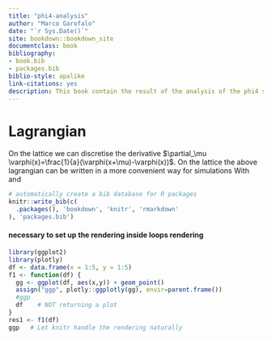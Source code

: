 ```yaml
--- 
title: "phi4-analysis"
author: "Marco Garofalo"
date: "`r Sys.Date()`"
site: bookdown::bookdown_site
documentclass: book
bibliography:
- book.bib
- packages.bib
biblio-style: apalike
link-citations: yes
description: This book contain the result of the analysis of the phi4 scattering project
---
```


# Lagrangian

 \begin{align}
 & {\cal L}= {\cal L}_0+ {\cal L}_1+  {\cal L}_{IZ_2} \\
 &{\cal L}_0= \frac{1}{2} \partial_\mu \varphi_0\partial_\mu \varphi_0 +\frac{1}{2}m_0^2 \varphi_0^2 +\lambda_0 \varphi_0^4 \\
 &{\cal L}_1=\frac{1}{2} \partial_\mu \varphi_1\partial_\mu \varphi_1 +\frac{1}{2}m_1^2 \varphi_1^2+\lambda_1 \varphi_1^4 \\
 &{\cal L}_{IZ_2}= \mu \varphi_0^2 \varphi_1^2 \\
  &{\cal L}_{I}= g \varphi_1 \varphi_0^3
 \end{align}
On the lattice we can discretise the derivative 
$\partial_\mu \varphi(x)=\frac{1}{a}(\varphi(x+\mu)-\varphi(x))$.
On the lattice the above lagrangian can be written in a more convenient way for simulations
\begin{align}
 &{\cal L}_0= \sum_{x}\left[ -2\kappa_0\sum_\mu \phi_0(x) \phi_0({x+\mu}) +\lambda_L^0 \left( \phi_0(x)^2-1\right)^2+ \phi_0(x)^2  \right]\,,\\
 &{\cal L}_1= \sum_{x}\left[ -2\kappa_1\sum_\mu \phi_1(x) \phi_1({x+\mu}) +\lambda_L^1 \left( \phi_1(x)^2-1\right)^2+ \phi_1(x)^2  \right]\,,\\
 &{\cal L}_{IZ_2}= \mu_L  \sum_{x} \phi_0(x)^2 \phi_1(x)^2 \,,\\
  &{\cal L}_{I}= g_L \sum_{x} \phi_1(x) \phi_0(x)^3 \,.
 \end{align}
With
\begin{align}
& m_0^2=\frac{1-2\lambda_L^0}{\kappa_0}-8\,,\quad \lambda_0=\frac{\lambda_L^0}{4\kappa_0^2}\,,\quad \varphi_0=\sqrt{2\kappa_0}\phi_0\\
& m_1^2=\frac{1-2\lambda_L^1}{\kappa_1}-8\,,\quad \lambda_1=\frac{\lambda_L^1}{4\kappa_1^2}
\,,\quad \varphi_1=\sqrt{2\kappa_1}\phi_1 \,,
 \end{align}
 and
 \begin{align}
\mu=\frac{\mu_L}{4\kappa_0\kappa_1} \,,\quad g=\frac{g_L}{4\sqrt{\kappa_0}\kappa_1^{3/2}}
 \end{align}
 
```r
# automatically create a bib database for R packages
knitr::write_bib(c(
  .packages(), 'bookdown', 'knitr', 'rmarkdown'
), 'packages.bib')
```

#### necessary to set up the rendering inside loops rendering


```r
library(ggplot2)
library(plotly)
df <- data.frame(x = 1:5, y = 1:5)    
f1 <- function(df) {
  gg <- ggplot(df, aes(x,y)) + geom_point()
  assign("ggp", plotly::ggplotly(gg), envir=parent.frame())
  #ggp
  df    # NOT returning a plot
}
res1 <- f1(df)
ggp   # Let knitr handle the rendering naturally
```


